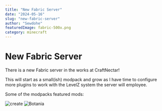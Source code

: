 ```yaml
---
title: "New Fabric Server"
date: "2024-05-16"
slug: "new-fabric-server"
author: "Sewdohe"
featuredImage: fabric-500x.png
category: minecraft
---
```


# New Fabric Server

There is a new Fabric server in the works at CraftNectar!


This will start as a small(ish) modpack and grow as I have time to configure more plugins to work with the LevelZ system the server will employee.


Some of the modpacks featured mods:

![create](./CreateLogo.webp)
![Botania](./botania.png)
